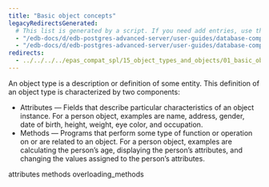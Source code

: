 ```yaml
---
title: "Basic object concepts"
legacyRedirectsGenerated:
  # This list is generated by a script. If you need add entries, use the `legacyRedirects` key.
  - "/edb-docs/d/edb-postgres-advanced-server/user-guides/database-compatibility-for-oracle-developers-guide/9.6/Database_Compatibility_for_Oracle_Developers_Guide_v9.6.1.091.html"
  - "/edb-docs/d/edb-postgres-advanced-server/user-guides/database-compatibility-for-oracle-developers-guide/9.5/Database_Compatibility_for_Oracle_Developers_Guide.1.213.html"
redirects:
  - ../../../../epas_compat_spl/15_object_types_and_objects/01_basic_object_concepts #generated for docs/epas/reorg-role-use-case-mode
---
```


<div id="basic_object_concepts" class="registered_link"></div>

An object type is a description or definition of some entity. This definition of an object type is characterized by two components:

-   Attributes &mdash; Fields that describe particular characteristics of an object instance. For a person object, examples are name, address, gender, date of birth, height, weight, eye color, and occupation.
-   Methods &mdash; Programs that perform some type of function or operation on or are related to an object. For a person object, examples are calculating the person’s age, displaying the person’s attributes, and changing the values assigned to the person’s attributes.

<div class="toctree" maxdepth="3">

attributes methods overloading_methods

</div>
